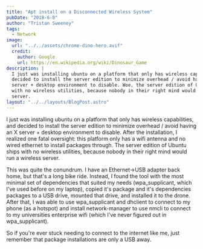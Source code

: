 ```yaml
---
title: "Apt install on a Disconnected Wireless System"
pubDate: "2018-6-8"
author: "Tristan Sweeney"
tags:
  - Network
image:
  url: "../../assets/chrome-dino-hero.avif"
  credit:
    author: Google
    url: https://en.wikipedia.org/wiki/Dinosaur_Game
description: |
  I just was installing ubuntu on a platform that only has wireless capabilities, and
  decided to install the server edition to minimize overhead / avoid having an X
  server + desktop environment to disable. Woe, the server edition of Ubuntu ships
  with no wireless utilities, because nobody in their right mind would run a wireless
  server.
layout: "../../layouts/BlogPost.astro"
---
```


I just was installing ubuntu on a platform that only has wireless capabilities, and decided to install the server edition to minimize overhead / avoid having an X server + desktop environment to disable. After the installation, I realized one fatal oversight: this platform only has a wifi antenna and no wired ethernet to install packages through. The server edition of Ubuntu ships with no wireless utilities, because nobody in their right mind would run a wireless server.

This was quite the conundrum. I have an Ethernet-\>USB adapter back home, but that's a long bike ride. Instead, I found the tool with the most minimal set of dependencies that suited my needs (wpa_supplicant, which I've used before on my laptop), copied it's package and it's dependencies packages to a USB drive, mounted that drive, and installed it to the drone. After that, I was able to use wpa_supplicant and dhclient to connect to my phone (as a hotspot) and install network-manager to use nmcli to connect to my universities enterprise wifi (which I've never figured out in wpa_supplicant).

So if you're ever stuck needing to connect to the internet like me, just remember that package installations are only a USB away.
